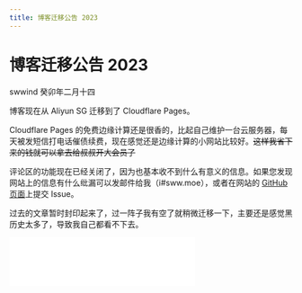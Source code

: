 ```yaml
---
title: 博客迁移公告 2023
---
```


# 博客迁移公告 2023

<div class="info">
  <span>swwind</span>
  <time>癸卯年二月十四</time>
</div>

博客现在从 Aliyun SG 迁移到了 Cloudflare Pages。

Cloudflare Pages 的免费边缘计算还是很香的，比起自己维护一台云服务器，每天被发短信打电话催债续费，现在感觉还是边缘计算的小网站比较好。~~这样我省下来的钱就可以拿去给叔叔开大会员了~~

评论区的功能现在已经关闭了，因为也基本收不到什么有意义的信息。如果您发现网站上的信息有什么纰漏可以发邮件给我（i#sww.moe），或者在网站的 [GitHub 页面](https://github.com/swwind/blog)上提交 Issue。

过去的文章暂时封印起来了，过一阵子我有空了就稍微迁移一下，主要还是感觉黑历史太多了，导致我自己都看不下去。

<iframe
  frameborder="no"
  border="0"
  marginwidth="0"
  marginheight="0"
  width="330"
  height="86"
  src="//music.163.com/outchain/player?type=2&id=2013552886&auto=0&height=66"
/>
